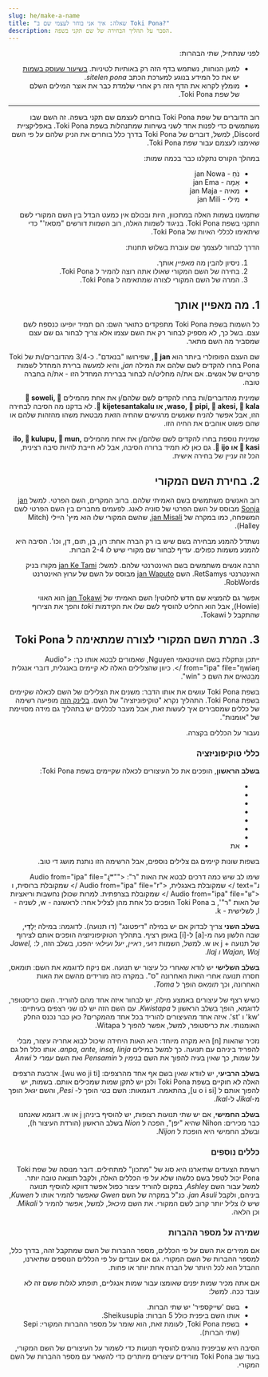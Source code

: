 ```yaml
---
slug: he/make-a-name
title: "שאלה: איך אני בוחר לעצמי שם ב Toki Pona?"
description: הסבר על תהליך הבחירה של שם תקני בשפה.
---
```



<div dir="rtl">

לפני שנתחיל, שתי הבהרות: 
* למען הנוחות, נשתמש בדף הזה רק באותיות לטיניות. [בשיעור שעוסק בשמות](he/07) יש את כל המידע בנוגע למערכת הכתב *sitelen pona*. 
* מומלץ לקרוא את הדף הזה רק אחרי שלמדת כבר את אוצר המילים השלם של שפת Toki Pona. 

***
רוב הדוברים של שפת Toki Pona בוחרים לעצמם שם תקני בשפה. זה השם שבו משתמשים כדי לפנות אחד לשני בשיחות שמתנהלות בשפת Toki Pona. באפליקציית Discord, למשל, דוברים של Toki Pona בדרך כלל בוחרים את הניק שלהם על פי השם שאימצו לעצמם עבור שפת Toki Pona. 

במהלך הקורס נתקלנו כבר בכמה שמות:

* נֹחַ - jan Nowa 
* אֵמָה - jan Ema
* מאיה - jan Maja
* מילי - jan Mili

שתמשנו בשמות האלה במתכוון, היות ובכולם אין כמעט הבדל בין השם המקורי לשם התקני בשפת Toki Pona. בניגוד לשמות האלה, רוב השמות דורשים "מסאז'" כדי שיתאימו לכללי האיות של Toki Pona. 

הדרך לבחור לעצמך שם עוברת בשלוש תחנות:
1. ניסיון להבין מה *מאפיין* אותך.
2. בחירה של השם המקורי שאולו אתה רוצה להמיר ל Toki Pona. 
3. המרה של השם המקורי לצורה שמתאימה ל Toki Pona. 

## 1. מה מאפיין אותך

כל השמות בשפת Toki Pona מתפקדים כתואר השם: הם תמיד יופיעו כנספח לשם עצם. בשל כך, לא מספיק לבחור רק את השם עצמו אלא צריך לבחור גם שם עצם שמסביר מה השם מתאר. 

שם העצם הפופולרי ביותר הוא **󱤑 jan**, שפירושו "בנאדם". כ-3/4 מהדוברים/ות של Toki Pona בחרו להקדים לשם שלהם את המילה *jan*, והיא למעשה ברירת המחדל לשמות פרטיים של אנשים. אם את/ה מחליט/ה לבחור בברירת המחדל הזו - את/ה בחברה טובה.

שמינית מהדוברים/ות בחרו להקדים לשם שלהם/ן את אחת מהמילים **󱥢 soweli, 󱥴 waso, 󱥑 pipi, 󱤁 akesi, 󱤔 kala, או 󱦀 kijetesantakalu**. לא בדקנו מה הסיבה לבחירה הזו, אבל אפשר להניח שאנשים מרגישים שהחיה הזאת מבטאת משהו מהזהות שלהם או שהם פשוט אוהבים את החיה הזו.

שמינית נוספת בחרו להקדים לשם שלהם/ן את אחת מהמילים **ilo, 󱤟 kulupu, 󱤺 mun, 󱤗 kasi או 󱤌 ijo**. גם כאן לא תמיד ברורה הסיבה, אבל לא חייבת להיות סיבה רצינית, הכל זה עניין של בחירה אישית.

## 2. בחירת השם המקורי

רוב האנשים משתמשים בשם האמיתי שלהם. ברוב המקרים, השם הפרטי. למשל [jan Sonja](https://tokipona.org/) מבוסס על השם הפרטי של סוניה לאנג. לפעמים מחברים בין השם הפרטי לשם המשפחה, כמו במקרה של [jan Misali](https://www.youtube.com/@HBMmaster/), שהשם המקורי שלו הוא מיץ' היילי (Mitch Halley). 

נשתדל להמנע מבחירה בשם שיש בו רק הברה אחת: רון, בן, תום, דן, וכו'. הסיבה היא להמנע משמות כפולים. עדיף לבחור שם מקורי שיש לו 2-4 הברות. 

הרבה אנשים משתמשים בשם האינטרנטי שלהם. למשל: [jan Ke Tami](https://www.youtube.com/@IamSamys/) מקורו בניק האינטרנטי RetSamys. השם [jan Waputo](https://www.youtube.com/watch?v=PY3Qe_b9ufI) מבוסס על השם של ערוץ האינטרנט RobWords.

אפשר גם להמציא שם חדש לחלוטין! השם האמיתי של [jan Tokawi](https://www.youtube.com/watch?v=L6aClal3sSU) הוא האווי (Howie), אבל הוא החליט להוסיף לשם שלו את הקידמות *toki* והפך את הצירוף שהתקבל ל Tokawi. 

## 3. המרת השם המקורי לצורה שמתאימה ל Toki Pona

ייתכן ונתקלת בשם הוויטנאמי Nguyen, שאמורים לבטא אותו כך: <"Audio from="ipa" file="ŋwiəŋ />. כיוון שהצלילים האלה לא קיימים באנגלית, דוברי אנגלית מבטאים את השם כ "win".

בשפת Toki Pona עושים את אותו הדבר: משנים את הצלילים של השם לכאלה שקיימים בשפת Toki Pona. התהליך נקרא "טוקיפוניזציה" של השם. [בלינק הזה](https://jan-ne.github.io/tp/tpize) מופיעה רשימה של כללים שמסבירים איך לעשות זאת, אבל מעבר לכללים יש בתהליך גם מידה מסויימת של "אומנות".

נעבור על הכללים בקצרה.

### כללי טוקיפוניזציה

**בשלב הראשון**, הופכים את כל העיצורים לכאלה שקיימים בשפת Toki Pona:

* <Audio from="ipa" file="b" />, <Audio from="ipa" file="p" />, <Audio from="ipa" file="f" /> → p.
* <Audio from="ipa" file="d" />, <Audio from="ipa" file="t" /> → t.
* <Audio from="ipa" file="g" />, <Audio from="ipa" file="k" />, <Audio from="ipa" file="χ" />, <Audio from="ipa" file="ʁ" /> → k.
* <Audio from="ipa" file="θ" /> → t or s.
* <Audio from="ipa" file="s" />, <Audio from="ipa" file="z" />, <Audio from="ipa" file="ʃ" />, <Audio from="ipa" file="ʒ" />, <Audio from="ipa" file="tʃ" />, <Audio from="ipa" file="dʒ" /> → s.
* <Audio from="ipa" file="w" />, <Audio from="ipa" file="v" />, <Audio from="ipa" file="ɻʷ" text="ɹ" /> → w.
* <Audio from="ipa" file="r" />, <Audio from="ipa" file="ɾ" />, <Audio from="ipa" file="l" /> → l.
* את <Audio from="ipa" file="h" /> מוחקים.

בשפות שונות קיימים גם צלילים נוספים, אבל הרשימה הזו נותנת מושג די טוב. 

שימו לב שיש כמה דרכים לבטא את האות "ר": <"Audio from="ipa" file="ɻʷ" text="ɹ /> שמקובלת באנגלית, <"Audio from="ipa" file="r /> שמקובלת ברוסית, ו <"Audio from="ipa" file="ʁ /> שמקובלת בצרפתית. למרות שכולן נחשבות וריאציות של האות "ר"', ב Toki Pona הופכים כל אחת מהן לצליל אחר: לראשונה - w, לשניה - l, לשלישית - k.

**בשלב השני** צריך לבדוק אם יש במילה "דיפטונג" (דו תנועה). לדוגמה: במילה יְלָ**דַי**, שבה הלשון נעה מ-[a] ל-[i] באופן רציף. בתהליך הטוקיפוניזציה הופכים אותם לצירוף של תנועה + j או w. למשל, השמות *רועי, ראיין, יעל ועילאי* יהפכו, בשלב הזה, ל: *Jawel, Wajan, Woj ו Ilaj*. 

**בשלב השלישי** יש לודא שאחרי כל עיצור יש תנועה. אם ניקח לדוגמא את השם: תומאס, חסרה תנועה אחרי האות האחרונה "ס". במקרה כזה מורידים מהשם את האות האחרונה, וכך *תומאס* הופך ל *Toma*. 

כשיש רצף של עיצורים באמצע מילה, יש לבחור איזה אחד מהם להוריד. השם כריסטופר, לדוגמא, הופך בשלב הראשון ל *Kwistapa*. עם השם הזה יש לנו שני רצפים בעיתיים: 'kw' ו 'st'. איזה אחד מהעיצורים להוריד בכל אחד מהמקרים? כאן כבר נכנס החלק האומנותי. את כריסטופר, למשל, אפשר להפוך ל Witapa. 

נזכיר שהאות [n] היא מקרה מיוחד: היא האות היחידה שיכול לבוא אחריה עיצור, מבלי להפריד ביניהם עם תנועה. כך למשל במילים *anpa, ante, insa, linja*. אותו כלל חל גם על שמות, כך שאין בעיה להפוך את השם *בנימין* ל *Pensamin* ואת השם *עמרי* ל *Anwi*

**בשלב הרביעי**, יש לוודא שאין בשם אף אחד מהרצפים: [wu wo ji ti]. ארבעת הרצפים האלה לא חוקיים בשפת Toki Pona ולכן יש לתקן שמות שמכילים אותם. בשמות, יש להפוך אותם ל [u o i si], בהתאמה. דוגמאות: השם *בטי* הופך ל- *Pesi*, והשם *יגאל* הופך מ-*Jikal* ל-*Ikal*.

**בשלב החמישי**, אם יש שתי תנועות רצופות, יש להוסיף ביניהן j או w. דוגמא שאנחנו כבר מכירים: Nihon שהיא "יפן", הפכה ל *Nion* בשלב הראשון (הורדת העיצור h), ובשלב החמישי היא הופכת ל *Nijon*.

### כללים נוספים

רשימת הצעדים שתיארנו היא סוג של "מתכון" למתחילים. דובר מנוסה של שפת Toki Pona יכול לטפל בשם כלשהו שלא על פי הכללים האלה, ולקבל תוצאה טובה יותר. למשל עבור השם *Ashley*, במקום להוריד עיצור כפול אפשר דווקא להוסיף תנועה ביניהם, ולקבל *jan Asuli*. כנ"ל במקרה של השם *Gwen* שאפשר להמיר אותו ל *Kuwen*, שיש לו צליל יותר קרוב לשם המקורי. את השם *מיכאל*, למשל, אפשר להמיר ל *Mikali*. וכן הלאה.

### שמירה על מספר ההברות

אם ממירים את השם על פי הכללים, מספר ההברות של השם שמתקבל זהה, בדרך כלל, למספר ההברות של השם המקורי. גם אם עובדים על פי הכללים הנוספים שתיארנו, ההבדל הוא לכל היותר של הברה אחת יותר או פחות. 

אם אתה מכיר שמות יפנים שאומצו עבור שמות אנגליים, תופתע לגלות ששם זה לא עובד ככה. למשל:

* בשם 'שייקספיר' יש שתי הברות.
* אותו השם ביפנית כולל 5 הברות: Sheikusupia. 
* בשפת Toki Pona, לעומת זאת, הוא שומר על מספר ההברות המקורי: Sepi (שתי הברות).

הסיבה היא שביפנית נוהגים להוסיף תנועות כדי לשמור על העיצורים של השם המקורי, בעוד שב Toki Pona מורידים עיצורים מיותרים כדי להשאר עם מספר ההברות של השם המקורי.

</div>